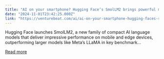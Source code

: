 ```yaml
---
title: "AI on your smartphone? Hugging Face’s SmolLM2 brings powerful models to the palm of your hand"
date: "2024-11-01T23:42:25.000Z"
link: "https://venturebeat.com/ai/ai-on-your-smartphone-hugging-faces-smollm2-brings-powerful-models-to-the-palm-of-your-hand/"
---
```


Hugging Face launches SmolLM2, a new family of compact AI language models that deliver impressive performance on mobile and edge devices, outperforming larger models like Meta’s LLaMA in key benchmark...

[Read more](https://venturebeat.com/ai/ai-on-your-smartphone-hugging-faces-smollm2-brings-powerful-models-to-the-palm-of-your-hand/)
